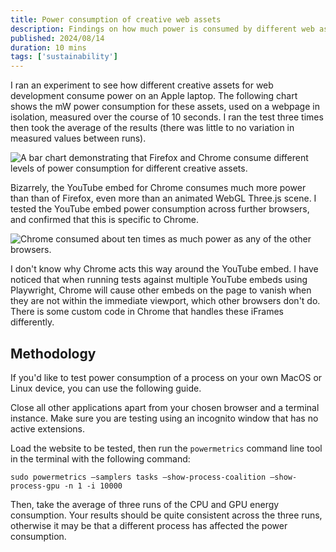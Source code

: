 ```yaml
---
title: Power consumption of creative web assets
description: Findings on how much power is consumed by different web assets on a MacOS device.
published: 2024/08/14
duration: 10 mins
tags: ['sustainability']
---
```


I ran an experiment to see how different creative assets for web development consume power on an Apple laptop. The following chart shows the mW power consumption for these assets, used on a webpage in isolation, measured over the course of 10 seconds. I ran the test three times then took the average of the results (there was little to no variation in measured values between runs).

![A bar chart demonstrating that Firefox and Chrome consume different levels of power consumption for different creative assets.](/images/investigate-power-consumption/ff-chrome-creative-assets.svg)

Bizarrely, the YouTube embed for Chrome consumes much more power than than of Firefox, even more than an animated WebGL Three.js scene. I tested the YouTube embed power consumption across further browsers, and confirmed that this is specific to Chrome.

![Chrome consumed about ten times as much power as any of the other browsers.](/images/investigate-power-consumption/youtube-embed-energy-usage.svg)

I don't know why Chrome acts this way around the YouTube embed. I have noticed that when running tests against multiple YouTube embeds using Playwright, Chrome will cause other embeds on the page to vanish when they are not within the immediate viewport, which other browsers don't do. There is some custom code in Chrome that handles these iFrames differently.

## Methodology

If you'd like to test power consumption of a process on your own MacOS or Linux device, you can use the following guide.

Close all other applications apart from your chosen browser and a terminal instance. Make sure you are testing using an incognito window that has no active extensions.

Load the website to be tested, then run the `powermetrics` command line tool in the terminal with the following command:

`sudo powermetrics –samplers tasks –show-process-coalition –show-process-gpu -n 1 -i 10000`

Then, take the average of three runs of the CPU and GPU energy consumption. Your results should be quite consistent across the three runs, otherwise it may be that a different process has affected the power consumption.
